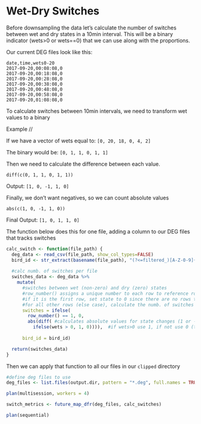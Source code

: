 
# Wet-Dry Switches

Before downsampling the data let's calculate the number of switches between wet and dry states in a 10min interval.
This will be a binary indicator (wets>0 or wets==0) that we can use along with the proportions.

Our current DEG files look like this:
```
date,time,wets0-20
2017-09-20,00:08:08,0
2017-09-20,00:18:08,0
2017-09-20,00:28:08,0
2017-09-20,00:38:08,0
2017-09-20,00:48:08,0
2017-09-20,00:58:08,0
2017-09-20,01:08:08,0
```

To calculate switches between 10min intervals, we need to transform wet values to a binary 

Example //

If we have a vector of wets equal to:
```[0, 20, 18, 0, 4, 2]```

The binary would be:
```[0, 1, 1, 0, 1, 1]```
        
Then we need to calculate the difference between each value.
  
  ```diff(c(0, 1, 1, 0, 1, 1))```
  
  Output:
  ```[1, 0, -1, 1, 0]```

Finally, we don't want negatives, so we can count absolute values
  
  ```abs(c(1, 0, -1, 1, 0))```
  
  Final Output:
  ```[1, 0, 1, 1, 0]```

The function below does this for one file, adding a column to our DEG files that tracks switches

```r
calc_switch <- function(file_path) {
  deg_data <- read_csv(file_path, show_col_types=FALSE)
  bird_id <- str_extract(basename(file_path), "(?<=filtered_)[A-Z-0-9]{5}")
  
  #calc numb. of switches per file
  switches_data <- deg_data %>%
    mutate(
      #switches between wet (non-zero) and dry (zero) states
      #row_number() assigns a unique number to each row to reference row positions
      #if it is the first row, set state to 0 since there are no rows to compare with
      #for all other rows (else case), calculate the numb. of switches 
      switches = ifelse(
        row_number() == 1, 0, 
        abs(diff( #calculates absolute values for state changes (1 or -1 depending on direction)
          ifelse(wets > 0, 1, 0)))),  #if wets>0 use 1, if not use 0 (transforms wets to binary)
      
      bird_id = bird_id)

  return(switches_data)
}
```

Then we can apply that function to all our files in our `clipped` directory
```r

#define deg files to use
deg_files <- list.files(output.dir, pattern = "*.deg", full.names = TRUE)#[1:5] #add if you want to subset

plan(multisession, workers = 4)

switch_metrics <- future_map_dfr(deg_files, calc_switches)

plan(sequential)

```


